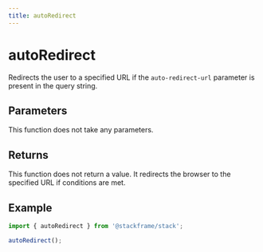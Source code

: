 ```yaml
---
title: autoRedirect
---
```


# autoRedirect

Redirects the user to a specified URL if the `auto-redirect-url` parameter is present in the query string.

## Parameters

This function does not take any parameters.

## Returns

This function does not return a value. It redirects the browser to the specified URL if conditions are met.

## Example

```typescript
import { autoRedirect } from '@stackframe/stack';

autoRedirect();
```